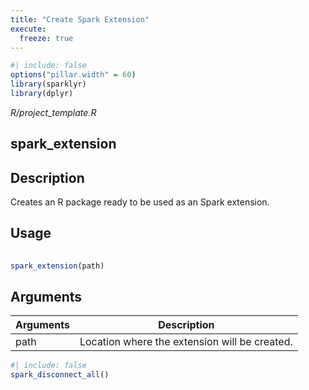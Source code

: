 ```yaml
---
title: "Create Spark Extension"
execute:
  freeze: true
---
```


```r
#| include: false
options("pillar.width" = 60)
library(sparklyr) 
library(dplyr)
```

*R/project_template.R*

## spark_extension

## Description
 Creates an R package ready to be used as an Spark extension. 


## Usage
```r
 
spark_extension(path) 
```

## Arguments
|Arguments|Description|
|---|---|
| path | Location where the extension will be created. |








```r
#| include: false
spark_disconnect_all()
```
